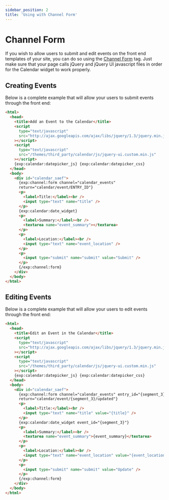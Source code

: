 ```yaml
---
sidebar_position: 2
title: 'Using with Channel Form'
---
```


# Channel Form

If you wish to allow users to submit and edit events on the front end templates of your site, you can do so using the [Channel Form](https://docs.expressionengine.com/v2/add-ons/channel/channel_form/index.html) tag. Just make sure that your page calls jQuery and jQuery UI javascript files in order for the Calendar widget to work properly.

## Creating Events

Below is a complete example that will allow your users to submit events through the front end:

```html showLineNumbers
<html>
  <head>
    <title>Add an Event to the Calendar</title>
    <script
      type="text/javascript"
      src="http://ajax.googleapis.com/ajax/libs/jquery/1.3/jquery.min.js"
    ></script>
    <script
      type="text/javascript"
      src="/themes/third_party/calendar/js/jquery-ui.custom.min.js"
    ></script>
    {exp:calendar:datepicker_js} {exp:calendar:datepicker_css}
  </head>
  <body>
    <div id="calendar_saef">
      {exp:channel:form channel="calendar_events"
      return="calendar/event/ENTRY_ID"}
      <p>
        <label>Title:</label><br />
        <input type="text" name="title" />
      </p>
      {exp:calendar:date_widget}
      <p>
        <label>Summary:</label><br />
        <textarea name="event_summary"></textarea>
      </p>
      <p>
        <label>Location:</label><br />
        <input type="text" name="event_location" />
      </p>
      <p>
        <input type="submit" name="submit" value="Submit" />
      </p>
      {/exp:channel:form}
    </div>
  </body>
</html>
```

## Editing Events

Below is a complete example that will allow your users to edit events through the front end:

```html showLineNumbers
<html>
  <head>
    <title>Edit an Event in the Calendar</title>
    <script
      type="text/javascript"
      src="http://ajax.googleapis.com/ajax/libs/jquery/1.3/jquery.min.js"
    ></script>
    <script
      type="text/javascript"
      src="/themes/third_party/calendar/js/jquery-ui.custom.min.js"
    ></script>
    {exp:calendar:datepicker_js} {exp:calendar:datepicker_css}
  </head>
  <body>
    <div id="calendar_saef">
      {exp:channel:form channel="calendar_events" entry_id="{segment_3}"
      return="calendar/event/{segment_3}/updated"}
      <p>
        <label>Title:</label><br />
        <input type="text" name="title" value="{title}" />
      </p>
      {exp:calendar:date_widget event_id="{segment_3}"}
      <p>
        <label>Summary:</label><br />
        <textarea name="event_summary">{event_summary}</textarea>
      </p>
      <p>
        <label>Location:</label><br />
        <input type="text" name="event_location" value="{event_location}" />
      </p>
      <p>
        <input type="submit" name="submit" value="Update" />
      </p>
      {/exp:channel:form}
    </div>
  </body>
</html>
```
